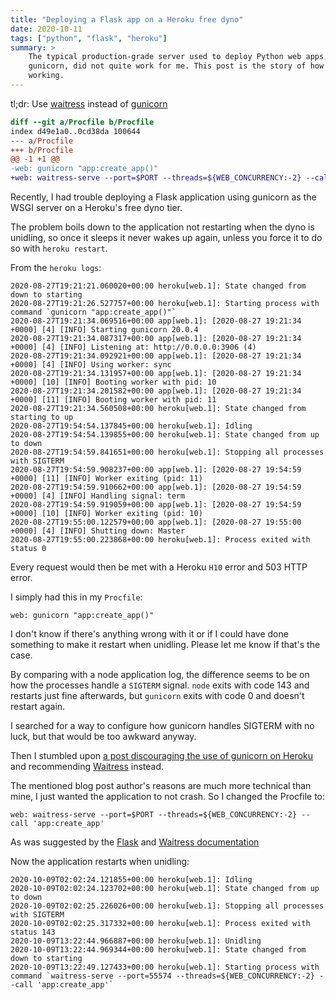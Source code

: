 ```yaml
---
title: "Deploying a Flask app on a Heroku free dyno"
date: 2020-10-11
tags: ["python", "flask", "heroku"]
summary: >
    The typical production-grade server used to deploy Python web apps,
    gunicorn, did not quite work for me. This post is the story of how I got it
    working.
---
```



<Note>

tl;dr: Use
[waitress](https://docs.pylonsproject.org/projects/waitress/en/latest/) instead
of [gunicorn](https://gunicorn.org/)

</Note>

```diff
diff --git a/Procfile b/Procfile
index d49e1a0..0cd38da 100644
--- a/Procfile
+++ b/Procfile
@@ -1 +1 @@
-web: gunicorn "app:create_app()"
+web: waitress-serve --port=$PORT --threads=${WEB_CONCURRENCY:-2} --call 'app:create_app'
```

Recently, I had trouble deploying a Flask application using gunicorn as the WSGI
server on a Heroku's free dyno tier.

The problem boils down to the application not restarting when the dyno is
unidling, so once it sleeps it never wakes up again, unless you force it to do
so with `heroku restart`.

From the `heroku logs`:

```
2020-08-27T19:21:21.060020+00:00 heroku[web.1]: State changed from down to starting
2020-08-27T19:21:26.527757+00:00 heroku[web.1]: Starting process with command `gunicorn "app:create_app()"`
2020-08-27T19:21:34.069516+00:00 app[web.1]: [2020-08-27 19:21:34 +0000] [4] [INFO] Starting gunicorn 20.0.4
2020-08-27T19:21:34.087317+00:00 app[web.1]: [2020-08-27 19:21:34 +0000] [4] [INFO] Listening at: http://0.0.0.0:3906 (4)
2020-08-27T19:21:34.092921+00:00 app[web.1]: [2020-08-27 19:21:34 +0000] [4] [INFO] Using worker: sync
2020-08-27T19:21:34.131957+00:00 app[web.1]: [2020-08-27 19:21:34 +0000] [10] [INFO] Booting worker with pid: 10
2020-08-27T19:21:34.201582+00:00 app[web.1]: [2020-08-27 19:21:34 +0000] [11] [INFO] Booting worker with pid: 11
2020-08-27T19:21:34.560508+00:00 heroku[web.1]: State changed from starting to up
2020-08-27T19:54:54.137845+00:00 heroku[web.1]: Idling
2020-08-27T19:54:54.139855+00:00 heroku[web.1]: State changed from up to down
2020-08-27T19:54:59.841651+00:00 heroku[web.1]: Stopping all processes with SIGTERM
2020-08-27T19:54:59.908237+00:00 app[web.1]: [2020-08-27 19:54:59 +0000] [11] [INFO] Worker exiting (pid: 11)
2020-08-27T19:54:59.910662+00:00 app[web.1]: [2020-08-27 19:54:59 +0000] [4] [INFO] Handling signal: term
2020-08-27T19:54:59.919059+00:00 app[web.1]: [2020-08-27 19:54:59 +0000] [10] [INFO] Worker exiting (pid: 10)
2020-08-27T19:55:00.122579+00:00 app[web.1]: [2020-08-27 19:55:00 +0000] [4] [INFO] Shutting down: Master
2020-08-27T19:55:00.223868+00:00 heroku[web.1]: Process exited with status 0
```

Every request would then be met with a Heroku `H10` error and 503 HTTP error.

I simply had this in my `Procfile`:

```
web: gunicorn "app:create_app()"
```

I don't know if there's anything wrong with it or if I could have done something
to make it restart when unidling. Please let me know if that's the case.

By comparing with a node application log, the difference seems to be on how the
processes handle a `SIGTERM` signal. `node` exits with code 143 and restarts
just fine afterwards, but `gunicorn` exits with code 0 and doesn't restart
again.

I searched for a way to configure how gunicorn handles SIGTERM with no luck, but
that would be too awkward anyway.

Then I stumbled upon
[a post discouraging the use of gunicorn on Heroku](https://blog.etianen.com/blog/2014/01/19/gunicorn-heroku-django/)
and recommending
[Waitress](https://docs.pylonsproject.org/projects/waitress/en/latest/) instead.

The mentioned blog post author's reasons are much more technical than mine, I
just wanted the application to not crash. So I changed the Procfile to:

```
web: waitress-serve --port=$PORT --threads=${WEB_CONCURRENCY:-2} --call 'app:create_app'
```

As was suggested by the
[Flask](https://flask.palletsprojects.com/en/1.1.x/tutorial/deploy/#run-with-a-production-server)
and
[Waitress documentation](https://docs.pylonsproject.org/projects/waitress/en/latest/usage.html#heroku)

Now the application restarts when unidling:

```
2020-10-09T02:02:24.121855+00:00 heroku[web.1]: Idling
2020-10-09T02:02:24.123702+00:00 heroku[web.1]: State changed from up to down
2020-10-09T02:02:25.226026+00:00 heroku[web.1]: Stopping all processes with SIGTERM
2020-10-09T02:02:25.317332+00:00 heroku[web.1]: Process exited with status 143
2020-10-09T13:22:44.966887+00:00 heroku[web.1]: Unidling
2020-10-09T13:22:44.969344+00:00 heroku[web.1]: State changed from down to starting
2020-10-09T13:22:49.127433+00:00 heroku[web.1]: Starting process with command `waitress-serve --port=55574 --threads=${WEB_CONCURRENCY:-2} --call 'app:create_app'`
```
